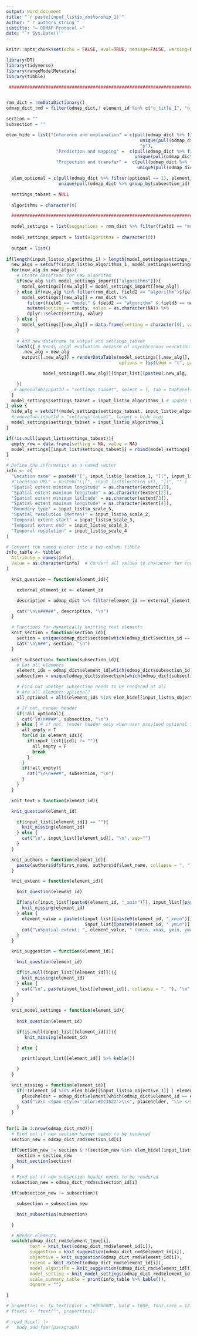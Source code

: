 ```yaml
---
output: word_document
title: "`r paste(input_list$o_authorship_1)`"
author: "`r authors_string`"
subtitle: "– ODMAP Protocol –"
date: "`r Sys.Date()`"
---
```


```r
knitr::opts_chunk$set(echo = FALSE, eval=TRUE, message=FALSE, warning=FALSE)

library(DT)
library(tidyverse)
library(rangeModelMetadata)
library(tibble)

 ##################################################################################################################################


rmm_dict = rmmDataDictionary()
odmap_dict_rmd = filter(odmap_dict,! element_id %in% c("o_title_1", "o_authorship_1", "o_authorship_2"))

section = ""
subsection = ""

elem_hide = list("Inference and explanation" = c(pull(odmap_dict %>% filter(inference == 0), element_id), # unused elements
                                                   unique(pull(odmap_dict %>% group_by(subsection_id) %>% filter(all(inference  == 0)), subsection_id)), # unused subsections
                                                   "p"),
                   "Prediction and mapping" =  c(pull(odmap_dict %>% filter(prediction == 0), element_id), 
                                                 unique(pull(odmap_dict %>% group_by(subsection_id) %>% filter(all(prediction == 0)), subsection_id))),
                   "Projection and transfer" =  c(pull(odmap_dict %>% filter(projection == 0), element_id),
                                                  unique(pull(odmap_dict %>% group_by(subsection_id) %>% filter(all(projection  == 0)), subsection_id))))

  elem_optional = c(pull(odmap_dict %>% filter(optional == 1), element_id), # optional elements
                    unique(pull(odmap_dict %>% group_by(subsection_id) %>% filter(all(optional == 1)), subsection_id))) # optional subsections)

  settings_tabset = NULL
  
  algorithms = character(0)

  ##################################################################################################################################

  model_settings = list(suggestions = rmm_dict %>% filter(field1 == "model" & field2 == "algorithm") %>% pull(field3) %>% unique() %>% trimws())
                                  
  model_settings_import = list(algorithms = character(0))
  
  output = list()
  
if(length(input_list$o_algorithms_1) > length(model_settings$settings_tabset)) { # New algorithm selected
  new_algs = setdiff(input_list$o_algorithms_1, model_settings$settings_tabset)
  for(new_alg in new_algs){
    # Create dataframe for new algorithm
    if(new_alg %in% model_settings_import[["algorithms"]]){
      model_settings[[new_alg]] = model_settings_import[[new_alg]]
    } else if(new_alg %in% filter(rmm_dict, field2 == "algorithm")$field3){
      model_settings[[new_alg]] = rmm_dict %>%
        filter(field1 == "model" & field2 == "algorithm" & field3 == new_alg) %>%
        mutate(setting = entity, value = as.character(NA)) %>%
        dplyr::select(setting, value)
    } else {
      model_settings[[new_alg]] = data.frame(setting = character(0), value = character(0))
    }
    
    # Add new dataframe to output and settings_tabset
    local({ # Needs local evaluation because of asynchronous execution of renderDataTable
      .new_alg = new_alg
      output[[.new_alg]] = renderDataTable(model_settings[[.new_alg]], editable = T, rownames = F,
                                           options = list(dom = "t", pageLength = 50, autoWidth = T, columnDefs = list(list(width = '50%', targets = "_all"))))

              model_settings[[.new_alg]][input_list[[paste0(.new_alg, '_cell_edit')]]$row, input_list[[paste0(.new_alg, '_cell_edit')]]$col + 1] = field_existsinput_list[[paste0(.new_alg, '_cell_edit')]]$value

    })
   # appendTab(inputId = "settings_tabset", select = T, tab = tabPanel(title = new_alg, value = new_alg, dataTableOutput(outputId = new_alg)))
  }
  model_settings$settings_tabset = input_list$o_algorithms_1 # update name list of displayed tabs
} else {
  hide_alg = setdiff(model_settings$settings_tabset, input_list$o_algorithms_1)
  #removeTab(inputId = "settings_tabset", target = hide_alg)
  model_settings$settings_tabset = input_list$o_algorithms_1
}

if(!is.null(input_list$settings_tabset)){
  empty_row = data.frame(setting = NA, value = NA)
  model_settings[[input_list$settings_tabset]] = rbind(model_settings[[input_list$settings_tabset]], empty_row)
} 

# Define the information as a named vector
info <- c(
  "Location name" = paste0("[", input_list$o_location_1, "](", input_list$location_url, ")"),
  #"Location URL" = paste0("\\[", input_list$location_url, "](", "" )
  "Spatial extent minimum longitude" = as.character(extent[1]),
  "Spatial extent maximum longitude" = as.character(extent[2]),
  "Spatial extent minimum latitude" = as.character(extent[3]),
  "Spatial extent maximum longitude" = as.character(extent[4]),
  "Boundary type" = input_list$o_scale_5,
  "Spatial resolution (Metres)" = input_list$o_scale_2,
  "Temporal extent start" = input_list$o_scale_3,
  "Temporal extent end" = input_list$o_scale_3,
  "Temporal resolution" = input_list$o_scale_4
)

# Convert the named vector into a two-column tibble
info_table <- tibble(
  Attribute = names(info),
  Value = as.character(info)  # Convert all values to character for consistency
)

```

```r

  knit_question = function(element_id){

    external_element_id <- element_id

    description = odmap_dict %>% filter(element_id == external_element_id) %>% pull(element_placeholder)

    cat("\n\n#####", description, "\n")
  }

  # Functions for dynamically knitting text elements
  knit_section = function(section_id){
    section = unique(odmap_dict$section[which(odmap_dict$section_id == section_id)])
    cat("\n\n##", section, "\n")
  }

  knit_subsection= function(subsection_id){
    # Get all elements
    element_ids = odmap_dict$element_id[which(odmap_dict$subsection_id == subsection_id)]
    subsection = unique(odmap_dict$subsection[which(odmap_dict$subsection_id == subsection_id)])

    # Find out whether subsection needs to be rendered at all
    # Are all elements optional?
    all_optional = all((element_ids %in% elem_hide[[input_list$o_objective_1]] | element_ids %in% elem_optional))

    # If not, render header
    if(!all_optional){
      cat("\n\n####", subsection, "\n")
    } else { # if not, render header only when user provided optional inputs
      all_empty = T
      for(id in element_ids){
        if(input_list[[id]] != ""){
          all_empty = F
          break
        }
      }
      if(!all_empty){
        cat("\n\n####", subsection, "\n")
      }
    }
  }

  knit_text = function(element_id){

  knit_question(element_id)

    if(input_list[[element_id]] == ""){
      knit_missing(element_id)
    } else {
      cat("\n", input_list[[element_id]], "\n", sep="")
    }
  }

  knit_authors = function(element_id){
    paste(authors$df$first_name, authors$df$last_name, collapse = ", ")
  }

  knit_extent = function(element_id){

    knit_question(element_id)

    if(any(c(input_list[[paste0(element_id, "_xmin")]], input_list[[paste0(element_id, "_xmax")]], input_list[[paste0(element_id, "_ymin")]], input_list[[paste0(element_id, "_ymax")]])) %in% c(NA, FALSE)){
      knit_missing(element_id)
    } else {
      element_value = paste(c(input_list[[paste0(element_id, "_xmin")]], input_list[[paste0(element_id, "_xmax")]],
                              input_list[[paste0(element_id, "_ymin")]], input_list[[paste0(element_id, "_ymax")]]), collapse = ", ")
      cat("\nSpatial extent: ", element_value, " (xmin, xmax, ymin, ymax)\n", sep="")
    }
  }

  knit_suggestion = function(element_id){

    knit_question(element_id)

    if(is.null(input_list[[element_id]])){
      knit_missing(element_id)
    } else {
      cat("\n", paste(input_list[[element_id]], collapse = ", "), "\n", sep="")
    }
  }

  knit_model_settings = function(element_id){
    
    knit_question(element_id)

    if(is.null(input_list[[element_id]])){
       knit_missing(element_id)

    } else {

      print(input_list[[element_id]] %>% kable())

    }
  }

  knit_missing = function(element_id){
    if(!(element_id %in% elem_hide[[input_list$o_objective_1]] | element_id %in% elem_optional)){
      placeholder = odmap_dict$element[which(odmap_dict$element_id == element_id)]
      cat("\n\n <span style='color:#DC3522'>\\<", placeholder, "\\> </span>\n", sep = "")
    }
  }
  
```

```r
for(i in 1:nrow(odmap_dict_rmd)){
  # Find out if new section header needs to be rendered
  section_new = odmap_dict_rmd$section_id[i]

  if(section_new != section & !(section_new %in% elem_hide[[input_list$o_objective_1]])){
    section = section_new
    knit_section(section)
  }

  # Find out if new subsection header needs to be rendered
  subsection_new = odmap_dict_rmd$subsection_id[i]

  if(subsection_new != subsection){

    subsection = subsection_new

    knit_subsection(subsection)

  }

  # Render elements
  switch(odmap_dict_rmd$element_type[i],
         text = knit_text(odmap_dict_rmd$element_id[i]),
         suggestion = knit_suggestion(odmap_dict_rmd$element_id[i]),
         objective = knit_suggestion(odmap_dict_rmd$element_id[i]),
         extent = knit_extent(odmap_dict_rmd$element_id[i]),
         model_algorithm = knit_suggestion(odmap_dict_rmd$element_id[i]),
         model_setting = knit_model_settings(odmap_dict_rmd$element_id[i]),
         scale_summary_table = print(info_table %>% kable()),
         ignore = "")

}
```

```r
# properties <- fp_text(color = "#000000", bold = TRUE, font.size = 12)
# ftext1 <- ftext("", properties1)

# read_docx() |> 
#   body_add_fpar(paragraph)
```
